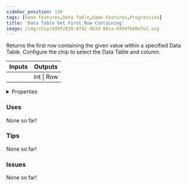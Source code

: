 ```yaml
---
sidebar_position: 139
tags: [Game Features,Data Table,Game Features,Progression]
title: 'Data Table Get First Row Containing'
image: /img/chip/699f2839-0742-4b3d-80ca-4394fb60e7e2.svg
---
```


Returns the first row containing the given value within a specified Data Table. Configure the chip to select the Data Table and column.



<IChip uuid="699f2839-0742-4b3d-80ca-4394fb60e7e2"/>

<table><thead><tr><th>Inputs</th><th>Outputs</th></tr></thead><tbody><tr><td /><td>int | Row</td></tr></tbody></table>

<details>
  <summary>Properties</summary>
  <div>
    <div>
    <table>
      <tbody>
        <tr>
          <td>Is beta required?</td>
          <td>No</td>
        </tr>
        <tr>
          <td>Is chip a trolling risk?</td>
          <td>No</td>
        </tr>
        <tr>
          <td>Is chip a role assignment risk?</td>
          <td>No</td>
        </tr>
        <tr>
          <td>Chip UUID</td>
          <td>699f2839-0742-4b3d-80ca-4394fb60e7e2</td>
        </tr>
        <tr>
          <td>Room availability</td>
          <td>Available everywhere</td>
        </tr>
      </tbody>
    </table>
    </div>
  </div>
</details>

### Uses

None so far!

### Tips

None so far!

### Issues

None so far!